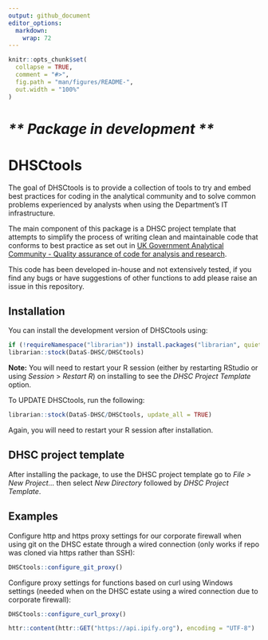 ```yaml
---
output: github_document
editor_options: 
  markdown: 
    wrap: 72
---
```


<!-- README.md is generated from README.Rmd. Please edit that file -->

```r
knitr::opts_chunk$set(
  collapse = TRUE,
  comment = "#>",
  fig.path = "man/figures/README-",
  out.width = "100%"
)
```

# *\*\* Package in development \*\**

# DHSCtools

The goal of DHSCtools is to provide a collection of tools to try and
embed best practices for coding in the analytical community and to solve
common problems experienced by analysts when using the Department's IT
infrastructure.

The main component of this package is a DHSC project template that
attempts to simplify the process of writing clean and maintainable code
that conforms to best practice as set out in [UK Government Analytical
Community - Quality assurance of code for analysis and
research](https://best-practice-and-impact.github.io/qa-of-code-guidance/).

This code has been developed in-house and not extensively tested, if you
find any bugs or have suggestions of other functions to add please raise
an issue in this repository.

## Installation

You can install the development version of DHSCtools using:

``` r
if (!requireNamespace("librarian")) install.packages("librarian", quiet = TRUE)
librarian::stock(DataS-DHSC/DHSCtools)
```

**Note:** You will need to restart your R session (either by restarting
RStudio or using *Session* \> *Restart R*) on installing to see the
*DHSC Project Template* option.

To UPDATE DHSCtools, run the following:

``` r
librarian::stock(DataS-DHSC/DHSCtools, update_all = TRUE)
```

Again, you will need to restart your R session after installation.

## DHSC project template

After installing the package, to use the DHSC project template go to
*File \> New Project...* then select *New Directory* followed by *DHSC
Project Template*.

## Examples

Configure http and https proxy settings for our corporate firewall when
using git on the DHSC estate through a wired connection (only works if
repo was cloned via https rather than SSH):

```r
DHSCtools::configure_git_proxy()
```

Configure proxy settings for functions based on curl using Windows
settings (needed when on the DHSC estate using a wired connection due to
corporate firewall):

```r
DHSCtools::configure_curl_proxy()

httr::content(httr::GET("https://api.ipify.org"), encoding = "UTF-8")

```
